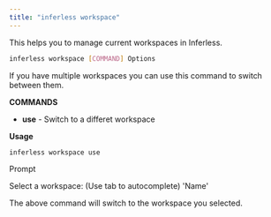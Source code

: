 ```yaml
---
title: "inferless workspace"
---
```



This helps you to manage current workspaces in Inferless.

```bash
inferless workspace [COMMAND] Options
``` 

If you have multiple workspaces you can use this command to switch between them.

**COMMANDS**

- **use** - Switch to a differet workspace


**Usage** 

```bash
inferless workspace use 
```

Prompt

Select a workspace: (Use tab to autocomplete) 'Name'


The above command will switch to the workspace you selected.

